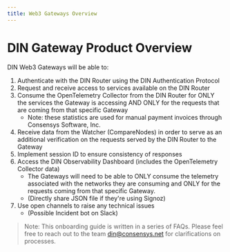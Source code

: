 ```yaml
---
title: Web3 Gateways Overview
---
```


# DIN Gateway Product Overview

DIN Web3 Gateways will be able to:

1. Authenticate with the DIN Router using the DIN Authentication Protocol
2. Request and receive access to services available on the DIN Router
3. Consume the OpenTelemetry Collector from the DIN Router for ONLY the services the Gateway is accessing AND ONLY for the requests that are coming from that specific Gateway
   - Note: these statistics are used for manual payment invoices through Consensys Software, Inc.
4. Receive data from the Watcher (CompareNodes) in order to serve as an additional verification on the requests served by the DIN Router to the Gateway
5. Implement session ID to ensure consistency of responses
6. Access the DIN Observability Dashboard (includes the OpenTelemetry Collector data)
   - The Gateways will need to be able to ONLY consume the telemetry associated with the networks they are consuming and ONLY for the requests coming from that specific Gateway.
   - (Directly share JSON file if they're using Signoz)
7. Use open channels to raise any technical issues
   - (Possible Incident bot on Slack)

> Note: This onboarding guide is written in a series of FAQs. Please feel free to reach out to the team din@consensys.net for clarifications on processes.
